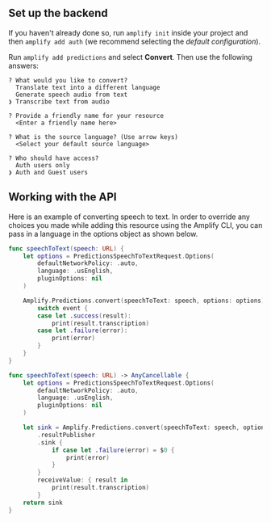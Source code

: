 ## Set up the backend

If you haven't already done so, run `amplify init` inside your project and then `amplify add auth` (we recommend selecting the *default configuration*).

Run `amplify add predictions` and select **Convert**. Then use the following answers:

```console
? What would you like to convert?
  Translate text into a different language
  Generate speech audio from text
❯ Transcribe text from audio

? Provide a friendly name for your resource
  <Enter a friendly name here>

? What is the source language? (Use arrow keys)
  <Select your default source language>

? Who should have access?
  Auth users only
❯ Auth and Guest users
```

## Working with the API

Here is an example of converting speech to text. In order to override any choices you made while adding this resource using the Amplify CLI, you can pass in a language in the options object as shown below.

<BlockSwitcher>

<Block name="Listener (iOS 11+)">

```swift
func speechToText(speech: URL) {
    let options = PredictionsSpeechToTextRequest.Options(
        defaultNetworkPolicy: .auto,
        language: .usEnglish,
        pluginOptions: nil
    )

    Amplify.Predictions.convert(speechToText: speech, options: options) { event in
        switch event {
        case let .success(result):
            print(result.transcription)
        case let .failure(error):
            print(error)
        }
    }
}
```

</Block>

<Block name="Combine">

```swift
func speechToText(speech: URL) -> AnyCancellable {
    let options = PredictionsSpeechToTextRequest.Options(
        defaultNetworkPolicy: .auto,
        language: .usEnglish,
        pluginOptions: nil
    )

    let sink = Amplify.Predictions.convert(speechToText: speech, options: options)
        .resultPublisher
        .sink {
            if case let .failure(error) = $0 {
                print(error)
            }
        }
        receiveValue: { result in
            print(result.transcription)
        }
    return sink
}
```

</Block>

</BlockSwitcher>
